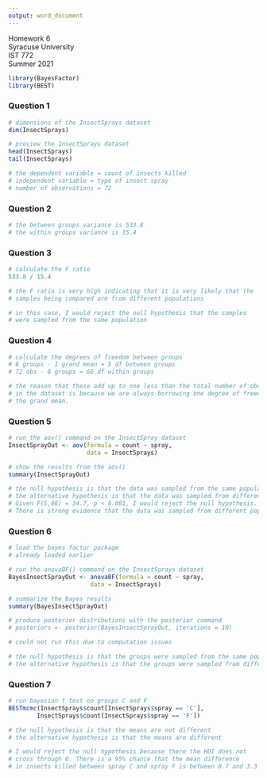 ---
output: word_document
---

Homework 6  
Syracuse University  
IST 772  
Summer 2021  

```{r Libraries, message = FALSE, warning = FALSE}

library(BayesFactor)
library(BEST)

```

### Question 1

```{r Question 1}

# dimensions of the InsectSprays dataset
dim(InsectSprays)

# preview the InsectSprays dataset
head(InsectSprays)
tail(InsectSprays)

# the dependent variable = count of insects killed
# independent variable = type of insect spray
# number of observations = 72

```

### Question 2

```{r Question 2}

# the between groups variance is 533.8
# the within groups variance is 15.4

```

### Question 3

```{r Question 3}

# calculate the F ratio
533.8 / 15.4

# the F ratio is very high indicating that it is very likely that the
# samples being compared are from different populations

# in this case, I would reject the null hypothesis that the samples
# were sampled from the same population

```

### Question 4

```{r Question 4}

# calculate the degrees of freedom between groups
# 6 groups - 1 grand mean = 5 df between groups
# 72 obs - 6 groups = 66 df within groups

# the reason that these add up to one less than the total number of observations
# in the dataset is because we are always borrowing one degree of freedom from
# the grand mean.

```

### Question 5

```{r Question 5}

# run the aov() command on the InsectSpray dataset
InsectSprayOut <- aov(formula = count ~ spray,
                      data = InsectSprays)

# show the results from the aov()
summary(InsectSprayOut)

# the null hypothesis is that the data was sampled from the same population.
# the alternative hypothesis is that the data was sampled from different populations.
# Given F(5,66) = 34.7, p < 0.001, I would reject the null hypothesis.
# There is strong evidence that the data was sampled from different populations.

```

### Question 6

```{r Question 6}

# load the bayes factor package
# already loaded earlier

# run the anovaBF() command on the InsectSprays dataset
BayesInsectSprayOut <- anovaBF(formula = count ~ spray,
                       data = InsectSprays)

# summarize the Bayes results
summary(BayesInsectSprayOut)

# produce posterior distributions with the posterior command
# posteriors <- posterior(BayesInsectSprayOut, iterations = 10)

# could not run this due to computation issues

# the null hypothesis is that the groups were sampled from the same population
# the alternative hypothesis is that the groups were sampled from different populations

```

### Question 7

```{r Question 7}

# run bayesian t test on groups C and F
BESTmcmc(InsectSprays$count[InsectSprays$spray == 'C'],
        InsectSprays$count[InsectSprays$spray == 'F'])

# the null hypothesis is that the means are not different
# the alternative hypothesis is that the means are different

# I would reject the null hypothesis because there the HDI does not
# cross through 0. There is a 95% chance that the mean difference
# in insects killed between spray C and spray F is between 0.7 and 3.3.

```